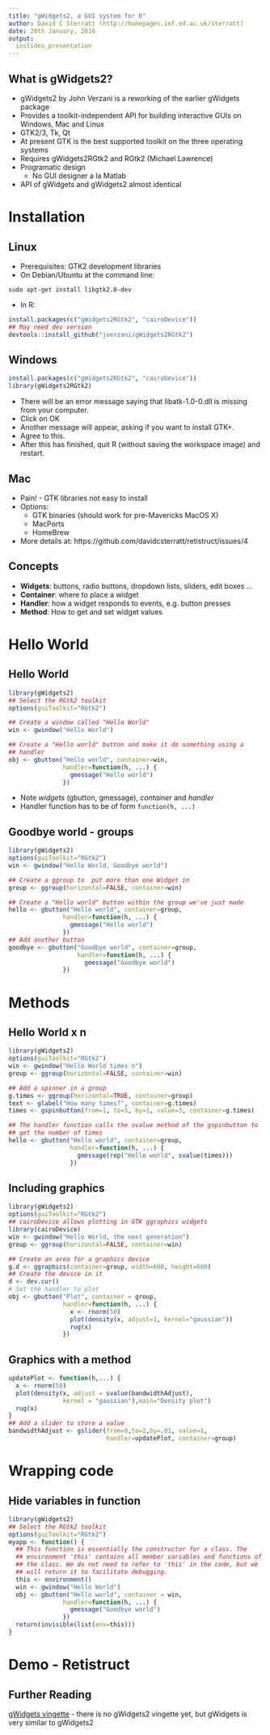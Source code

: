 ```yaml
---
title: "gWidgets2, a GUI system for R"
author: David C Sterratt (http://homepages.inf.ed.ac.uk/sterratt)
date: 20th January, 2016
output: 
  ioslides_presentation
---
```


## What is gWidgets2?

- gWidgets2 by John Verzani is a reworking of the earlier gWidgets package
- Provides a toolkit-independent API for building interactive GUIs on Windows, Mac and Linux
- GTK2/3, Tk, Qt
- At present GTK is the best supported toolkit on the three operating systems
- Requires gWidgets2RGtk2 and RGtk2 (Michael Lawrence)
- Programatic design
  - No GUI designer a la Matlab
- API of gWidgets and gWidgets2 almost identical

# Installation

## Linux

- Prerequisites: GTK2 development libraries
- On Debian/Ubuntu at the command line:
```
sudo apt-get install libgtk2.0-dev
```
- In R:
```r
install.packages(c("gWidgets2RGtk2", "cairoDevice"))
## May need dev version
devtools::install_github("jverzani/gWidgets2RGtk2")
```

## Windows

```r
install.packages(c("gWidgets2RGtk2", "cairoDevice"))
library(gWidgets2RGtk2)
```
- There will be an error message saying that libatk-1.0-0.dll is missing from your computer.
- Click  on OK
- Another  message  will  appear,  asking  if  you  want  to  install GTK+.
- Agree to this.
- After this has finished, quit R (without saving the workspace image) and restart.
    
## Mac

- Pain! - GTK libraries not easy to install
- Options:
  - GTK binaries (should work for pre-Mavericks MacOS X)
  - MacPorts
  - HomeBrew
- More details at: https://github.com/davidcsterratt/retistruct/issues/4

## Concepts

- __Widgets__: buttons, radio buttons, dropdown lists,  sliders, edit boxes ...
- __Container__: where to place a widget
- __Handler__: how a widget responds to events, e.g. button presses
- __Method__: How to get and set widget values

# Hello World

## Hello World

```r
library(gWidgets2)
## Select the RGtk2 toolkit
options(guiToolkit="RGtk2")

## Create a window called "Hello World"
win <- gwindow("Hello World")

## Create a "Hello world" button and make it do something using a
## handler
obj <- gbutton("Hello world", container=win,
               handler=function(h, ...) {
                 gmessage("Hello world")
               })
```

- Note *widgets* (gbutton, gmessage), *container* and *handler*
- Handler function has to be of form `function(h, ...)`

## Goodbye world - groups

```r
library(gWidgets2)
options(guiToolkit="RGtk2")
win <- gwindow("Hello World, Goodbye world")

## Create a ggroup to  put more than one Widget in
group <- ggroup(horizontal=FALSE, container=win)

## Create a "Hello world" button within the group we've just made
hello <- gbutton("Hello world", container=group,
               handler=function(h, ...) {
                 gmessage("Hello world")
               })
## Add another button
goodbye <- gbutton("Goodbye world", container=group,
                   handler=function(h, ...) {
                     gmessage("Goodbye world")
               })
```

# Methods

## Hello World x n

```r
library(gWidgets2)
options(guiToolkit="RGtk2")
win <- gwindow("Hello World times n")
group <- ggroup(horizontal=FALSE, container=win)

## Add a spinner in a group
g.times <- ggroup(horizontal=TRUE, container=group)
text <- glabel("How many times?", container=g.times)
times <- gspinbutton(from=1, to=5, by=1, value=3, container=g.times)

## The handler function calls the svalue method of the gspinbutton to
## get the number of times
hello <- gbutton("Hello world", container=group,
                 handler=function(h, ...) {
                   gmessage(rep("Hello world", svalue(times)))
                 })
```

## Including graphics
```r
library(gWidgets2)
options(guiToolkit="RGtk2")
## cairoDevice allows plotting in GTK ggraphics widgets
library(cairoDevice) 
win <- gwindow("Hello World, the next generation")
group <- ggroup(horizontal=FALSE, container=win)

## Create an area for a graphics device
g.d <- ggraphics(container=group, width=600, height=600)
## Create the device in it
d <- dev.cur()
# Set the handler to plot
obj <- gbutton("Plot", container = group,
               handler=function(h, ...) {
                 x <- rnorm(50)
                 plot(density(x, adjust=1, kernel="gaussian"))
                 rug(x)
               })
```

## Graphics with a method

```r
updatePlot <- function(h,...) {
  x <- rnorm(50)
  plot(density(x, adjust = svalue(bandwidthAdjust),
               kernel = "gaussian"),main="Density plot")
  rug(x)
}
## Add a slider to store a value
bandwidthAdjust <- gslider(from=0,to=2,by=.01, value=1, 
                           handler=updatePlot, container=group)

```

# Wrapping code

## Hide variables in function

```r
library(gWidgets2)
## Select the RGtk2 toolkit
options(guiToolkit="RGtk2")
myapp <- function() {
  ## This function is essentially the constructor for a class. The
  ## environment 'this' contains all member variables and functions of
  ## the class. We do not need to refer to 'this' in the code, but we
  ## will return it to facilitate debugging. 
  this <- environment()
  win <- gwindow("Hello World")
  obj <- gbutton("Hello world", container = win,
               handler=function(h, ...) {
                 gmessage("Goodbye world")
               })
  return(invisible(list(env=this)))
}
```

# Demo - Retistruct

## Further Reading

[gWidgets vingette](https://cran.r-project.org/web/packages/gWidgets/vignettes/gWidgets.pdf) - there is no gWidgets2 vingette yet, but gWidgets is very similar to gWidgets2

<!--  LocalWords:  gWidgets Sterratt th ioslides Verzani API GUIs GTK
 -->
<!--  LocalWords:  Tk RGtk RGtk Matlab sudo libgtk dev eval jverzani
 -->
<!--  LocalWords:  cairoDevice workspace pre MacOS MacPorts HomeBrew
 -->
<!--  LocalWords:  dropdown guiToolkit gwindow gbutton gmessage rnorm
 -->
<!--  LocalWords:  ggroup glabel gspinbutton svalue ggraphics
 -->
<!--  LocalWords:  gaussian Retistruct
 -->
